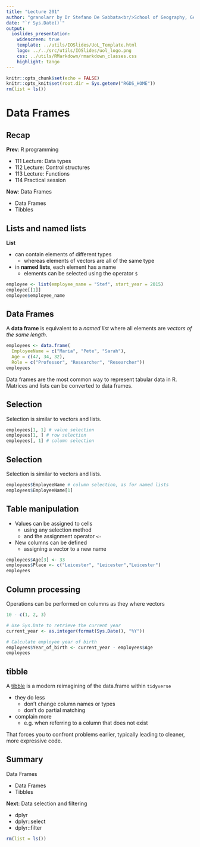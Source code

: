 ```yaml
---
title: "Lecture 201"
author: "granolarr by Dr Stefano De Sabbata<br/>School of Geography, Geology, and the Env.<br/>University of Leicester<br/><a href=\"https://github.com/sdesabbata/granolarr\">github.com/sdesabbata/granolarr</a><br/><a href=\"mailto:s.desabbata@le.ac.uk\">s.desabbata&commat;le.ac.uk</a> &vert; <a href=\"https://twitter.com/maps4thought\">&commat;maps4thought</a><br/>licensed under <a href=\"https://www.gnu.org/licenses/gpl-3.0.html\">GNU GPL v3.0</a>"
date: "`r Sys.Date()`"
output:
  ioslides_presentation:
    widescreen: true
    template: ../utils/IOSlides/UoL_Template.html
    logo: ../../src/utils/IOSlides/uol_logo.png
    css: ../utils/RMarkdown/rmarkdown_classes.css
    highlight: tango
---
```


```r
knitr::opts_chunk$set(echo = FALSE)
knitr::opts_knit$set(root.dir = Sys.getenv("RGDS_HOME"))
rm(list = ls())
```



# Data Frames



## Recap

**Prev**: R programming

- 111 Lecture: Data types
- 112 Lecture: Control structures
- 113 Lecture: Functions
- 114 Practical session

**Now**: Data Frames

- Data Frames
- Tibbles


## Lists and named lists

**List**

- can contain elements of different types
  - whereas elements of vectors are all of the same type
- in **named lists**, each element has a name
  - elements can be selected using the operator `$`

```r
employee <- list(employee_name = "Stef", start_year = 2015)
employee[[1]]
employee$employee_name
```



## Data Frames

A **data frame** is equivalent to a *named list* where all elements are *vectors of the same length*.

```r
employees <- data.frame(
  EmployeeName = c("Maria", "Pete", "Sarah"),
  Age = c(47, 34, 32),
  Role = c("Professor", "Researcher", "Researcher"))
employees
```

Data frames are the most common way to represent tabular data in R. Matrices and lists can be converted to data frames.

<!--
**Note:** As is common in R, the elements of an eventual too short column are recycled to match column lengths.
-->

## Selection

Selection is similar to vectors and lists.

```r
employees[1, 1] # value selection
employees[1, ] # row selection
employees[, 1] # column selection
```


## Selection

Selection is similar to vectors and lists.

```r
employees$EmployeeName # column selection, as for named lists
employees$EmployeeName[1]
```



## Table manipulation

- Values can be assigned to cells
  - using any selection method 
  - and the assignment operator `<-`
- New columns can be defined 
  - assigning a vector to a new name

```r
employees$Age[3] <- 33 
employees$Place <- c("Leicester", "Leicester","Leicester") 
employees
```



## Column processing

Operations can be performed on columns as they where vectors

```r
10 - c(1, 2, 3)
```

```r
# Use Sys.Date to retrieve the current year
current_year <- as.integer(format(Sys.Date(), "%Y"))

# Calculate employee year of birth
employees$Year_of_birth <- current_year - employees$Age
employees
```



## tibble

A [tibble](https://tibble.tidyverse.org/) is a modern reimagining of the data.frame within `tidyverse`

- they do less 
    - don’t change column names or types
    - don’t do partial matching
- complain more
    - e.g. when referring to a column that does not exist
    
That forces you to confront problems earlier, typically leading to cleaner, more expressive code.



## Summary

Data Frames

- Data Frames
- Tibbles

**Next**: Data selection and filtering

- dplyr
- dplyr::select
- dplyr::filter

```r
rm(list = ls())
```
